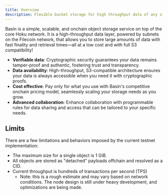 ```yaml
---
title: Overview
description: Flexible bucket storage for high throughput data of any size.
---
```



Basin is a simple, scalable, and onchain object storage service on top of the core Hoku network. It
is a high-throughput data layer, powered by subnets on the Filecoin network, that allows you to
store large amounts of data with fast finality and retrieval times—all at a low cost and with full
S3 compatibility!

- **Verifiable data**: Cryptographic security guarantees your data remains tamper-proof and
  authentic, fostering trust and transparency.
- **Data availability**: High-throughput, S3-compatible architecture ensures your data is always
  accessible when you need it with cryptographic proofs.
- **Cost effective**: Pay only for what you use with Basin's competitive onchain pricing model,
  seamlessly scaling your storage needs as you grow.
- **Advanced collaboration**: Enhance collaboration with programmable rules for data sharing and
  access that can be tailored to your specific needs.

## Limits

There are a few limitations and behaviors imposed by the current testnet implementation:

- The maximum size for a single object is 1 GiB.
- All objects are stored as "detached" payloads offchain and resolved as a CID.
- Current throughput is hundreds of transactions per second (TPS)
  - Note: this is a rough estimate and may vary based on network conditions. The node design is
    still under heavy development, and optimizations are being made.
